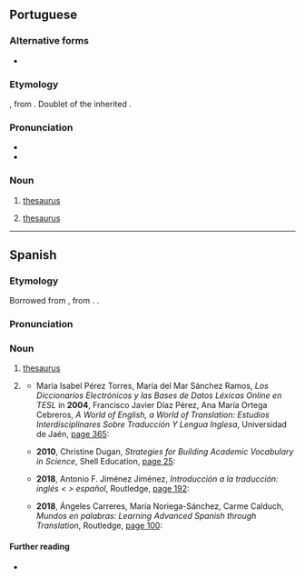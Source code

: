 {{also|Tesauro}}
==Portuguese==

===Alternative forms===
* {{alt|pt|thesaurus}}

===Etymology===
{{lbor|pt|la|thēsaurus||treasure; hoard}}, from {{der|pt|grc|θησαυρός||storehouse; treasure}}. Doublet of the inherited {{doublet|pt|tesouro|notext=1}}.

===Pronunciation===
{{pt-IPA}}
* {{rhymes|pt|awɾu|s=3}}
* {{hyphenation|pt|te|sau|ro}}

===Noun===
{{pt-noun|m}}

# [[thesaurus]] {{gloss|book of synonyms}}
#: {{syn|pt|dicionário de sinônimos|q1=Brazil|dicionário de sinónimos|q2=Portugal}}
# {{lb|pt|information science}} [[thesaurus]] {{gloss|hierarchical index of metadata pointing to information bearing entities}}

----

==Spanish==

===Etymology===
Borrowed from {{bor|es|la|thesaurus||treasure}}, from {{der|es|grc|θησαυρός}}. {{doublet|es|tesoro}}.

===Pronunciation===
{{es-pr}}

===Noun===
{{es-noun|m}}

# {{lb|es|information science}} [[thesaurus]] {{gloss|hierarchical index of metadata pointing to information bearing entities}}
# {{lb|es|rare}} {{synonym of|es|diccionario de sinónimos}}
#* María Isabel Pérez Torres, María del Mar Sánchez Ramos, ''Los Diccionarios Electrónicos y las Bases de Datos Léxicas Online en TESL'' in '''2004''', Francisco Javier Díaz Pérez, Ana María Ortega Cebreros, ''A World of English, a World of Translation: Estudios Interdisciplinares Sobre Traducción Y Lengua Inglesa'', Universidad de Jaén, [https://books.google.com/books?id=Q2z99AdodD4C&dq=%22tesauros%22 page 365]:
#*: {{quote|es|Los '''tesauros''', como ''Wordsmith'', permiten ampliar el vocabulario en cuanto a las relaciones de sinonimia y antonimia.|'''Thesauri''', such as ''Wordsmith'', allow you to expand your vocabulary with regard to relations of synonymy and antonymy.}}
#* '''2010''', Christine Dugan, ''Strategies for Building Academic Vocabulary in Science'', Shell Education, [https://books.google.com/books?id=rBV7jtIYbGUC&pg=PP27&dq=%22tesauro%22#v=onepage page 25]:
#*: {{quote|es|Si es necesario, use un diccionario o un '''tesauro''' para encontrar palabras similares que sean familiares a su estudiante.|If necessary, use a dictionary or a '''thesaurus''' to find similar words that are familiar to your student.}}
#* '''2018''', Antonio F. Jiménez Jiménez, ''Introducción a la traducción: inglés &lt; &gt; español'', Routledge, [https://books.google.com/books?id=4L5dDwAAQBAJ&pg=PT192&dq=%22tesauro%22#v=onepage page 192]:
#*: {{quote|es|Word contiene un '''tesauro''' incorporado que puede ser de gran ayuda al traductor. Solo es necesario introducir una palabra para que el programa nos devuelva una lista de sinónimos y otras palabras relacionadas.|[Microsoft] Word has an integrated '''thesaurus''' that can be very helpful to the translator. All we need to do is enter a word and the program will return a list of synonyms and other related words.}}
#* '''2018''', Ángeles  Carreres, María Noriega-Sánchez, Carme Calduch, ''Mundos en palabras: Learning Advanced Spanish through Translation'', Routledge, [https://books.google.com/books?id=we1GDwAAQBAJ&pg=PT100&dq=%22tesauro%22#v=onepage page 100]:
#*: {{quote|es|Con frecuencia, el empleo de '''tesauros''' debe complementarse con otras herramientas, como diccionarios monolingües o corpus, para asegurarnos de que la palavra que pretendemos emplear como sinónima de otra realmente lo es en el contexto.|Often the use of '''thesauri''' must be complemented by other tools, such as monolingual dictionaries or corpora, so that we can be sure that the word we intend to use as a synonym of another really is so in the context at hand.}}

====Further reading====
* {{R:es:DRAE}}

{{C|es|Reference works}}